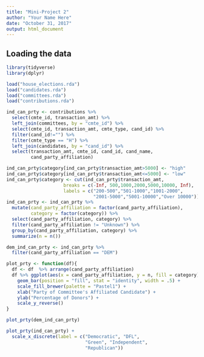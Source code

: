```yaml
---
title: "Mini-Project 2"
author: "Your Name Here"
date: "October 31, 2017"
output: html_document
---
```



## Loading the data

```r
library(tidyverse)
library(dplyr)
```


```r
load("house_elections.rda")
load("candidates.rda")
load("committees.rda")
load("contributions.rda")
```

```r
ind_can_prty <- contributions %>% 
  select(cmte_id, transaction_amt) %>% 
  left_join(committees, by = "cmte_id") %>% 
  select(cmte_id, transaction_amt, cmte_type, cand_id) %>% 
  filter(cand_id!="") %>% 
  filter(cmte_type == "H") %>% 
  left_join(candidates, by = "cand_id") %>% 
  select(transaction_amt, cmte_id, cand_id, cand_name,
         cand_party_affiliation)

ind_can_prty$category[ind_can_prty$transaction_amt>5000] <- "high"
ind_can_prty$category[ind_can_prty$transaction_amt<=5000] <- "low"
ind_can_prty$category <- cut(ind_can_prty$transaction_amt, 
                     breaks = c(-Inf, 500,1000,2000,5000,10000, Inf), 
                     labels = c("200-500","501-1000","1001-2000",
                                "2001-5000","5001-10000","Over 10000"))
ind_can_prty <- ind_can_prty %>% 
  mutate(cand_party_affiliation = factor(cand_party_affiliation), 
         category = factor(category)) %>% 
  select(cand_party_affiliation, category) %>% 
  filter(cand_party_affiliation != "Unknown") %>% 
  group_by(cand_party_affiliation, category) %>% 
  summarize(n = n())

dem_ind_can_prty <- ind_can_prty %>% 
  filter(cand_party_affiliation == "DEM")
```

```r
plot_prty <- function(df){
  df <- df  %>% arrange(cand_party_affiliation)
  df %>% ggplot(aes(x = cand_party_affiliation, y = n, fill = category)) + 
    geom_bar(position = "fill", stat = "identity", width = .5) + 
    scale_fill_brewer(palette = "Pastel1") + 
    xlab("Party of Committee's Affiliated Candidate") + 
    ylab("Percentage of Donors") + 
    scale_y_reverse()
}
```

```r
plot_prty(dem_ind_can_prty)

plot_prty(ind_can_prty) + 
  scale_x_discrete(label = c("Democratic", "DFL", 
                             "Green", "Independent", 
                             "Republican"))
```

